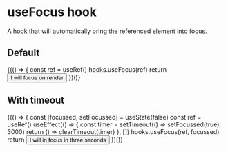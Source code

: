 
<Meta title="Utils/useFocus hook" component={hooks.useFocus} />

# useFocus hook

A hook that will automatically bring the referenced element into focus.

## Default

<Preview>
  <Story name="Default">
    <React.Fragment>
      {(() => {
        const ref = useRef()
        hooks.useFocus(ref)
        return <Button ref={ref}>I will focus on render</Button>
      })()}
    </React.Fragment>
  </Story>
</Preview>

## With timeout

<Preview>
  <Story name="With timeout">
    <React.Fragment>
      {(() => {
        const [focussed, setFocussed] = useState(false)
        const ref = useRef()
        useEffect(() => {
          const timer = setTimeout(() => setFocussed(true), 3000)
          return () => clearTimeout(timer)
        }, [])
        hooks.useFocus(ref, focussed)
        return <Button ref={ref}>I will in focus in three seconds</Button>
      })()}
    </React.Fragment>
  </Story>
</Preview>
